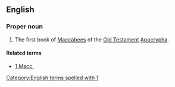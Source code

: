 ==English==
{{book of the Bible|Books of the Maccabees}}

===Proper noun===
{{en-proper-noun}}

# {{biblical}}  The first book of [[Maccabees]] of the [[Old Testament]] [[Apocrypha]].

====Related terms====
*[[1 Macc.]]

[[Category:English terms spelled with 1]]